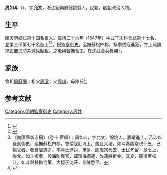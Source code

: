 {{明清人物信息框
| 姓名 = 周如斗
| 原名 =
| 圖片名稱= 
| 圖片大小 =
| 圖片說明 = 
| 最高職務 =
| 國家 = 大明 
| 爵位 =
| 籍貫 = 浙江紹興府餘姚縣
| 族裔 = 
| 字號 = 
| 諡號 =
| 出生日期 = 生年不詳
| 出生地點 = <!---浙江紹興府餘姚縣--->
| 逝世日期 = 卒年不詳 
| 逝世地點 =
| 墓葬 =
| 配偶 = 
| 親屬 = 
| 出身 =
* 嘉靖二十六年丁未科同進士出身
| 經歷 =
| 著作 =  
}}
'''周如斗'''（{{bd|？||？|catIdx=}}），字'''允文'''，浙江紹興府餘姚縣人，民籍，[[明朝|明朝]]政治人物。

== 生平 ==
順天府鄉試第十四名舉人。嘉靖二十六年（1547年）中式丁未科會試第十七名，登第三甲第七十名進士<ref>{{Cite book|title=《皇明贡举考》卷五|author=[[张朝瑞|张朝瑞]]|publisher=《续修四库全书》史部第828册|year=|isbn=|location=|pages=}}</ref><ref>{{Cite book|title=贡举志五种 上|author=鲁小俊，江俊伟著|publisher=武汉大学出版社|year=2009|isbn=978-7-307-07043-1|location=武汉|pages=}}</ref>。授[[監察御史|監察御史]]，巡撫蘇松四郡，抵禦倭寇進犯，并上疏請求設置海防并減免賦稅。之後與督撫合策，在沈莊合兵獲勝<ref>《南匯縣新志稿》（卷十·宦績）：周如斗，字允文，餘姚人。嘉靖進士，乙卯以監察御史，廵撫蘇松四郡。會倭寇訌海上，歲且大祲，如斗奏蠲常税什五，已輸官者，發倉廩選之。率將士進討，屢㨗。踰歲當代去，士民乞留，章七上，得允。如斗復奏，設海防專官，蠲濱海綱運，攺運艘折兌。其夏，寇復至松江，如斗與督撫合策，大㨗于沈莊，羣賊悉平。</ref>。

== 家族 ==
曾祖[[周庭蘭|周庭蘭]]；祖父[[周澐|周澐]]；父[[周璟|周璟]]，母陳氏<ref>{{Cite book|title=天一阁藏明代科举录选刊 登科录 点校本|author=龚延明主编|publisher=宁波出版社|year=2016|isbn=978-7-5526-2320-8|location=宁波|pages=|quote=《天一閣藏明代科舉錄選刊.登科錄》之《嘉靖二十六年丁未科登科錄》}}</ref>。

==参考文献==
{{reflist}}

{{嘉靖二十六年丁未科殿試金榜}}

{{DEFAULTSORT:}}
[[Category:明朝監察御史|Category:明朝監察御史]]
[[Category:周姓|Category:周姓]]


{{明朝人物小作品}}
